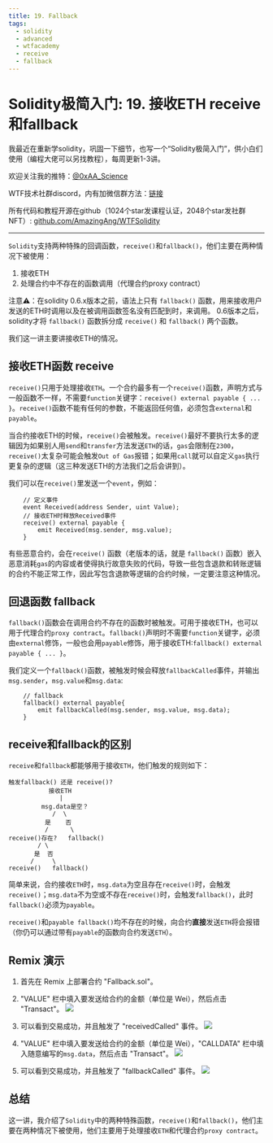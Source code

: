 ```yaml
---
title: 19. Fallback
tags:
  - solidity
  - advanced
  - wtfacademy
  - receive
  - fallback
---
```


# Solidity极简入门: 19. 接收ETH receive和fallback

<QuizProgress courseId={SOLIDITY_ADVANCED_ID} lessonId={SOLIDITY_ADVANCED_LESSON_ID_4} />

我最近在重新学solidity，巩固一下细节，也写一个“Solidity极简入门”，供小白们使用（编程大佬可以另找教程），每周更新1-3讲。

欢迎关注我的推特：[@0xAA_Science](https://twitter.com/0xAA_Science)

WTF技术社群discord，内有加微信群方法：[链接](https://discord.gg/5akcruXrsk)

所有代码和教程开源在github（1024个star发课程认证，2048个star发社群NFT）: [github.com/AmazingAng/WTFSolidity](https://github.com/AmazingAng/WTFSolidity)

-----

`Solidity`支持两种特殊的回调函数，`receive()`和`fallback()`，他们主要在两种情况下被使用：
1. 接收ETH
2. 处理合约中不存在的函数调用（代理合约proxy contract）

注意⚠️：在solidity 0.6.x版本之前，语法上只有 `fallback()` 函数，用来接收用户发送的ETH时调用以及在被调用函数签名没有匹配到时，来调用。
0.6版本之后，solidity才将 `fallback()` 函数拆分成 `receive()` 和 `fallback()` 两个函数。

我们这一讲主要讲接收ETH的情况。

## 接收ETH函数 receive
`receive()`只用于处理接收`ETH`。一个合约最多有一个`receive()`函数，声明方式与一般函数不一样，不需要`function`关键字：`receive() external payable { ... }`。`receive()`函数不能有任何的参数，不能返回任何值，必须包含`external`和`payable`。

当合约接收ETH的时候，`receive()`会被触发。`receive()`最好不要执行太多的逻辑因为如果别人用`send`和`transfer`方法发送`ETH`的话，`gas`会限制在`2300`，`receive()`太复杂可能会触发`Out of Gas`报错；如果用`call`就可以自定义`gas`执行更复杂的逻辑（这三种发送ETH的方法我们之后会讲到）。

我们可以在`receive()`里发送一个`event`，例如：
```solidity
    // 定义事件
    event Received(address Sender, uint Value);
    // 接收ETH时释放Received事件
    receive() external payable {
        emit Received(msg.sender, msg.value);
    }
```

有些恶意合约，会在`receive()` 函数（老版本的话，就是 `fallback()` 函数）嵌入恶意消耗`gas`的内容或者使得执行故意失败的代码，导致一些包含退款和转账逻辑的合约不能正常工作，因此写包含退款等逻辑的合约时候，一定要注意这种情况。

## 回退函数 fallback
`fallback()`函数会在调用合约不存在的函数时被触发。可用于接收ETH，也可以用于代理合约`proxy contract`。`fallback()`声明时不需要`function`关键字，必须由`external`修饰，一般也会用`payable`修饰，用于接收ETH:`fallback() external payable { ... }`。

我们定义一个`fallback()`函数，被触发时候会释放`fallbackCalled`事件，并输出`msg.sender`，`msg.value`和`msg.data`:

```solidity
    // fallback
    fallback() external payable{
        emit fallbackCalled(msg.sender, msg.value, msg.data);
    }
```

## receive和fallback的区别
`receive`和`fallback`都能够用于接收`ETH`，他们触发的规则如下：
```
触发fallback() 还是 receive()?
           接收ETH
              |
         msg.data是空？
            /  \
          是    否
          /      \
receive()存在?   fallback()
        / \
       是  否
      /     \
receive()   fallback()
```
简单来说，合约接收`ETH`时，`msg.data`为空且存在`receive()`时，会触发`receive()`；`msg.data`不为空或不存在`receive()`时，会触发`fallback()`，此时`fallback()`必须为`payable`。

`receive()`和`payable fallback()`均不存在的时候，向合约**直接**发送`ETH`将会报错（你仍可以通过带有`payable`的函数向合约发送`ETH`）。


## Remix 演示
1. 首先在 Remix 上部署合约 "Fallback.sol"。
2. "VALUE" 栏中填入要发送给合约的金额（单位是 Wei），然后点击 "Transact"。
    ![](img/19-1.jpg)

3. 可以看到交易成功，并且触发了 "receivedCalled" 事件。
    ![](img/19-2.jpg)

4. "VALUE" 栏中填入要发送给合约的金额（单位是 Wei），"CALLDATA" 栏中填入随意编写的`msg.data`，然后点击 "Transact"。
    ![](img/19-3.jpg)
    
5. 可以看到交易成功，并且触发了 "fallbackCalled" 事件。
    ![](img/19-4.jpg)


## 总结
这一讲，我介绍了`Solidity`中的两种特殊函数，`receive()`和`fallback()`，他们主要在两种情况下被使用，他们主要用于处理接收`ETH`和代理合约`proxy contract`。

<QuizForm courseId={SOLIDITY_ADVANCED_ID} lessonId={SOLIDITY_ADVANCED_LESSON_ID_4} />